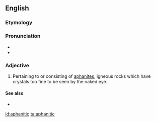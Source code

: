==English==

===Etymology===

{{suffix|aphanite|ic}}

===Pronunciation===

* {{IPA|æfəˈnɪtɪk}}
* {{rhymes|ɪtɪk}}

===Adjective===
{{en-adj}}

# {{context|geology|lang=en}} Pertaining to or consisting of [[aphanite]]s, igneous rocks which have crystals too fine to be seen by the naked eye.

====See also====
* {{pedialite|aphanite}}

[[id:aphanitic]]
[[ta:aphanitic]]
